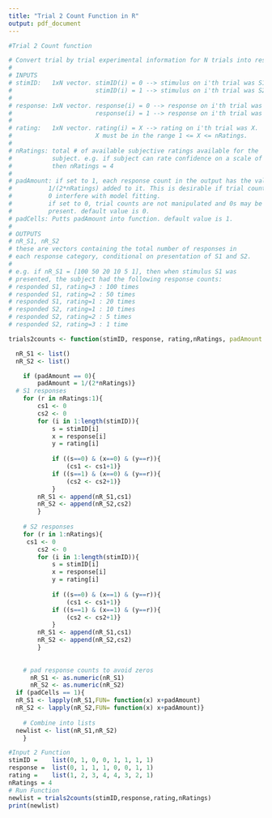 ```yaml
---
title: "Trial 2 Count Function in R"
output: pdf_document
---
```


```r
#Trial 2 Count function

# Convert trial by trial experimental information for N trials into response counts.
#
# INPUTS
# stimID:   1xN vector. stimID(i) = 0 --> stimulus on i'th trial was S1.
#                       stimID(i) = 1 --> stimulus on i'th trial was S2.
#
# response: 1xN vector. response(i) = 0 --> response on i'th trial was "S1".
#                       response(i) = 1 --> response on i'th trial was "S2".
#
# rating:   1xN vector. rating(i) = X --> rating on i'th trial was X.
#                       X must be in the range 1 <= X <= nRatings.
#
# nRatings: total # of available subjective ratings available for the
#           subject. e.g. if subject can rate confidence on a scale of 1-4,
#           then nRatings = 4
#
# padAmount: if set to 1, each response count in the output has the value of
#          1/(2*nRatings) added to it. This is desirable if trial counts of
#          0 interfere with model fitting.
#          if set to 0, trial counts are not manipulated and 0s may be
#          present. default value is 0.
# padCells: Putts padAmount into function. default value is 1.
#
# OUTPUTS
# nR_S1, nR_S2
# these are vectors containing the total number of responses in
# each response category, conditional on presentation of S1 and S2.
#
# e.g. if nR_S1 = [100 50 20 10 5 1], then when stimulus S1 was
# presented, the subject had the following response counts:
# responded S1, rating=3 : 100 times
# responded S1, rating=2 : 50 times
# responded S1, rating=1 : 20 times
# responded S2, rating=1 : 10 times
# responded S2, rating=2 : 5 times
# responded S2, rating=3 : 1 time

trials2counts <- function(stimID, response, rating,nRatings, padAmount = 0,padCells=1){

  nR_S1 <- list()
  nR_S2 <- list()

    if (padAmount == 0){
        padAmount = 1/(2*nRatings)}
  # S1 responses
    for (r in nRatings:1){
        cs1 <- 0
        cs2 <- 0
        for (i in 1:length(stimID)){
            s = stimID[i]
            x = response[i]
            y = rating[i]
            
            if ((s==0) & (x==0) & (y==r)){
                (cs1 <- cs1+1)}
            if ((s==1) & (x==0) & (y==r)){
                (cs2 <- cs2+1)}
            }
        nR_S1 <- append(nR_S1,cs1)
        nR_S2 <- append(nR_S2,cs2)
        }
    
    # S2 responses
    for (r in 1:nRatings){
     cs1 <- 0
        cs2 <- 0
        for (i in 1:length(stimID)){
            s = stimID[i]
            x = response[i]
            y = rating[i]
            
            if ((s==0) & (x==1) & (y==r)){
                (cs1 <- cs1+1)}
            if ((s==1) & (x==1) & (y==r)){
                (cs2 <- cs2+1)}
            }
        nR_S1 <- append(nR_S1,cs1)
        nR_S2 <- append(nR_S2,cs2)
        }
  
    
    # pad response counts to avoid zeros
      nR_S1 <- as.numeric(nR_S1)
      nR_S2 <- as.numeric(nR_S2)
  if (padCells == 1){
  nR_S1 <- lapply(nR_S1,FUN= function(x) x+padAmount)
  nR_S2 <- lapply(nR_S2,FUN= function(x) x+padAmount)}
  
    # Combine into lists
  newlist <- list(nR_S1,nR_S2)
    }

#Input 2 Function
stimID =    list(0, 1, 0, 0, 1, 1, 1, 1)
response =  list(0, 1, 1, 1, 0, 0, 1, 1)
rating =    list(1, 2, 3, 4, 4, 3, 2, 1)
nRatings = 4
# Run Function
newlist = trials2counts(stimID,response,rating,nRatings)
print(newlist)
```
